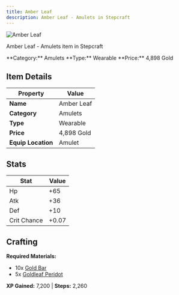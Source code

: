```yaml
---
title: Amber Leaf
description: Amber Leaf - Amulets in Stepcraft
---
```


<div className="flex items-start gap-6 mb-8">
  <div className="flex-shrink-0">
    <img src="/assets/resources/trinketry/amulets/amber_leaf.png" alt="Amber Leaf" className="w-24 h-24 border rounded-lg" />
  </div>
  <div className="flex-1">
    <div className="space-y-2">
      <p className="text-lg text-muted-foreground">Amber Leaf - Amulets item in Stepcraft</p>
      <div className="flex flex-wrap gap-4 text-sm">
        <span className="px-2 py-1 bg-blue-100 dark:bg-blue-900 rounded-md">
          **Category:** Amulets
        </span>
        <span className="px-2 py-1 bg-green-100 dark:bg-green-900 rounded-md">
          **Type:** Wearable
        </span>
        <span className="px-2 py-1 bg-yellow-100 dark:bg-yellow-900 rounded-md">
          **Price:** 4,898 Gold
        </span>
      </div>
    </div>
  </div>
</div>

## Item Details

| Property | Value |
|----------|-------|
| **Name** | Amber Leaf |
| **Category** | Amulets |
| **Type** | Wearable |
| **Price** | 4,898 Gold |
| **Equip Location** | Amulet |

## Stats

| Stat | Value |
|------|-------|
| Hp | +65 |
| Atk | +36 |
| Def | +10 |
| Crit Chance | +0.07 |

## Crafting

**Required Materials:**
- 10x [Gold Bar](/docs/resources/individual/gold_bar)
- 5x [Goldleaf Peridot](/docs/resources/individual/goldleaf_peridot)

**XP Gained:** 7,200 | **Steps:** 2,260